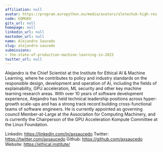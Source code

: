 ```yaml
---
affiliation: null
avatar: https://program.europython.eu/media/avatars/aletechuk-high-res_m9IQ6Nl.png
code: EQMGKH
gitx_url: null
homepage: null
linkedin_url: null
mastodon_url: null
name: Alejandro Saucedo
slug: alejandro-saucedo
submissions:
- the-state-of-production-machine-learning-in-2023
twitter_url: null
---
```


Alejandro is the Chief Scientist at the Institute for Ethical AI & Machine Learning, where he contributes to policy and industry standards on the responsible design, development and operation of AI, including the fields of explainability, GPU acceleration, ML security and other key machine learning research areas. With over 10 years of software development experience, Alejandro has held technical leadership positions across hyper-growth scale-ups and has a strong track record building cross-functional teams of software engineers. He is currently appointed as governing council Member-at-Large at the Association for Computing Machinery, and is currently the Chairperson of the GPU Acceleration Kompute Committee at the Linux Foundation.

Linkedin: https://linkedin.com/in/axsaucedo
Twitter: https://twitter.com/axsaucedo
Github: https://github.com/axsaucedo
Website: https://ethical.institute/